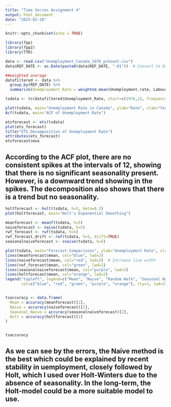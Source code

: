 ```yaml
---
title: "Time Series Assignment 4"
output: html_document
date: "2025-02-28"
---
```


```r
knitr::opts_chunk$set(echo = TRUE)
```


```r
library(fpp)
library(fpp2)
library(TTR)

data <- read.csv("Unemployment_Canada_1976_present.csv")
data$REF_DATE <- as.Date(paste0(data$REF_DATE, "-01"))  # Convert to Date

##weighted average
datafiltered <- data %>%
  group_by(REF_DATE) %>%
  summarize(Unemployment_Rate = weighted.mean(Unemployment.rate, Labour.force, na.rm=TRUE))

tsdata <- ts(datafiltered$Unemployment_Rate, start=c(1976,1), frequency=12)

```

```r
plot(tsdata, main="Unemployment Rate in Canada", ylab="Rate", xlab="Year")
Acf(tsdata, main="ACF of Unemployment Rate")

etsforecast <- ets(tsdata)
plot(ets_forecast)
title("ETS Decomposition of Unemployment Rate")
attributes(ets_forecast)
etsforecast$mse
```
## According to the ACF plot, there are no consistent spikes at the intervals of 12, showing that there is no significant seasonality present. However, is a downward trend showing in the spikes. The decomposition also shows that there is a trend but no seasonality. 

```r
holtforecast <- holt(tsdata, h=5, beta=0.2)
plot(holtforecast, main="Holt's Exponential Smoothing")

meanforecast <- meanf(tsdata, h=5)
naiveforecast <- naive(tsdata, h=5)
rwf_forecast <- rwf(tsdata, h=5)
rwf_forecast_drift <- rwf(tsdata, h=5, drift=TRUE)
seasonalnaiveforecast <- snaive(tsdata, h=5)

plot(tsdata, main="Forecast Comparisons", ylab="Unemployment Rate", xlab="Year", col="black")
lines(meanforecast$mean, col="blue", lwd=2)
lines(naiveforecast$mean, col="red", lwd=3)  # Increase line width
lines(rwf_forecast$mean, col="green", lwd=2)
lines(seasonalnaiveforecast$mean, col="purple", lwd=2)
lines(holtforecast$mean, col="orange", lwd=2)
legend("topleft", legend=c("Mean", "Naive", "Random Walk", "Seasonal Naive", "Holt"),
       col=c("blue", "red", "green", "purple", "orange"), lty=1, lwd=3)



```

```r
tsaccuracy <- data.frame(
  Mean = accuracy(meanforecast)[2],
  Naive = accuracy(naiveforecast)[2],
  Seasonal_Naive = accuracy(seasonalnaiveforecast)[2],
  Holt = accuracy(holtforecast)[2]
)


tsaccuracy
```
## As we can see by the errors, the Naive method is the best which could be explained by recent stability in uemployment, closely followed by Holt, which I used over Holt-Winters due to the absence of seasonality. In the long-term, the Holt-model could be a more suitable model to use. 
